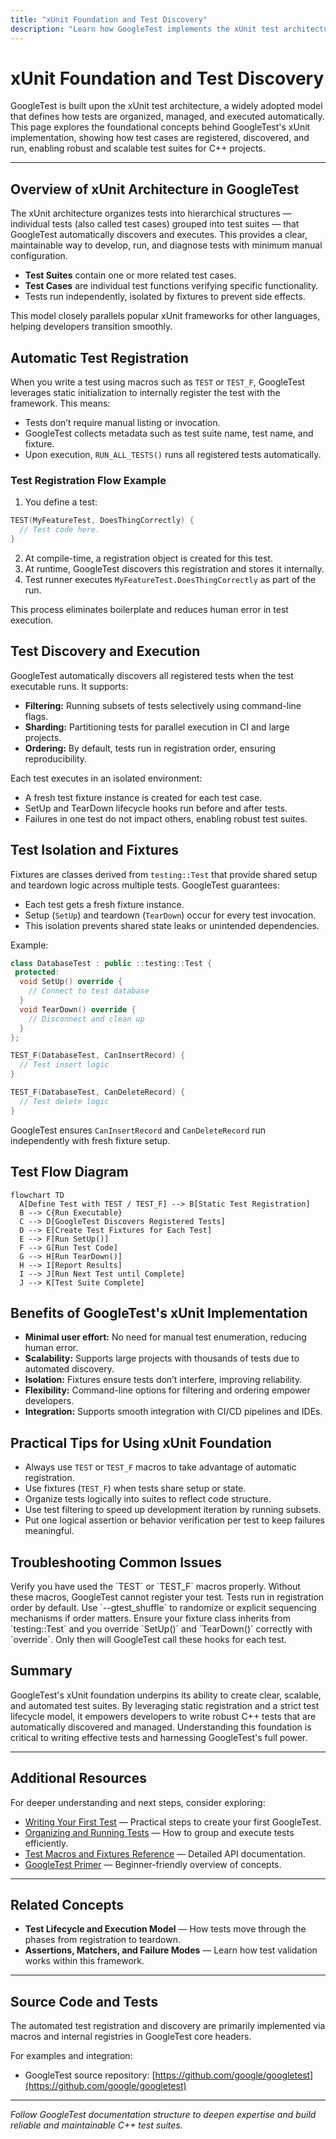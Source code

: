 ```yaml
---
title: "xUnit Foundation and Test Discovery"
description: "Learn how GoogleTest implements the xUnit test architecture to organize, manage, and execute C++ tests automatically. Explore how test cases are registered, discovered, and isolated, and how this model ensures robust test suites that scale to large projects."
---
```


# xUnit Foundation and Test Discovery

GoogleTest is built upon the xUnit test architecture, a widely adopted model that defines how tests are organized, managed, and executed automatically. This page explores the foundational concepts behind GoogleTest's xUnit implementation, showing how test cases are registered, discovered, and run, enabling robust and scalable test suites for C++ projects.

---

## Overview of xUnit Architecture in GoogleTest

The xUnit architecture organizes tests into hierarchical structures — individual tests (also called test cases) grouped into test suites — that GoogleTest automatically discovers and executes. This provides a clear, maintainable way to develop, run, and diagnose tests with minimum manual configuration.

- **Test Suites** contain one or more related test cases.
- **Test Cases** are individual test functions verifying specific functionality.
- Tests run independently, isolated by fixtures to prevent side effects.

This model closely parallels popular xUnit frameworks for other languages, helping developers transition smoothly.

## Automatic Test Registration

When you write a test using macros such as `TEST` or `TEST_F`, GoogleTest leverages static initialization to internally register the test with the framework. This means:

- Tests don’t require manual listing or invocation.
- GoogleTest collects metadata such as test suite name, test name, and fixture.
- Upon execution, `RUN_ALL_TESTS()` runs all registered tests automatically.

### Test Registration Flow Example

1. You define a test:

```cpp
TEST(MyFeatureTest, DoesThingCorrectly) {
  // Test code here.
}
```

2. At compile-time, a registration object is created for this test.
3. At runtime, GoogleTest discovers this registration and stores it internally.
4. Test runner executes `MyFeatureTest.DoesThingCorrectly` as part of the run.

This process eliminates boilerplate and reduces human error in test execution.

## Test Discovery and Execution

GoogleTest automatically discovers all registered tests when the test executable runs. It supports:

- **Filtering:** Running subsets of tests selectively using command-line flags.
- **Sharding:** Partitioning tests for parallel execution in CI and large projects.
- **Ordering:** By default, tests run in registration order, ensuring reproducibility.

Each test executes in an isolated environment:

- A fresh test fixture instance is created for each test case.
- SetUp and TearDown lifecycle hooks run before and after tests.
- Failures in one test do not impact others, enabling robust test suites.

## Test Isolation and Fixtures

Fixtures are classes derived from `testing::Test` that provide shared setup and teardown logic across multiple tests. GoogleTest guarantees:

- Each test gets a fresh fixture instance.
- Setup (`SetUp`) and teardown (`TearDown`) occur for every test invocation.
- This isolation prevents shared state leaks or unintended dependencies.

Example:

```cpp
class DatabaseTest : public ::testing::Test {
 protected:
  void SetUp() override {
    // Connect to test database
  }
  void TearDown() override {
    // Disconnect and clean up
  }
};

TEST_F(DatabaseTest, CanInsertRecord) {
  // Test insert logic
}

TEST_F(DatabaseTest, CanDeleteRecord) {
  // Test delete logic
}
```

GoogleTest ensures `CanInsertRecord` and `CanDeleteRecord` run independently with fresh fixture setup.

## Test Flow Diagram

```mermaid
flowchart TD
  A[Define Test with TEST / TEST_F] --> B[Static Test Registration]
  B --> C{Run Executable}
  C --> D[GoogleTest Discovers Registered Tests]
  D --> E[Create Test Fixtures for Each Test]
  E --> F[Run SetUp()]
  F --> G[Run Test Code]
  G --> H[Run TearDown()]
  H --> I[Report Results]
  I --> J[Run Next Test until Complete]
  J --> K[Test Suite Complete]
```

## Benefits of GoogleTest's xUnit Implementation

- **Minimal user effort:** No need for manual test enumeration, reducing human error.
- **Scalability:** Supports large projects with thousands of tests due to automated discovery.
- **Isolation:** Fixtures ensure tests don’t interfere, improving reliability.
- **Flexibility:** Command-line options for filtering and ordering empower developers.
- **Integration:** Supports smooth integration with CI/CD pipelines and IDEs.

## Practical Tips for Using xUnit Foundation

- Always use `TEST` or `TEST_F` macros to take advantage of automatic registration.
- Use fixtures (`TEST_F`) when tests share setup or state.
- Organize tests logically into suites to reflect code structure.
- Use test filtering to speed up development iteration by running subsets.
- Put one logical assertion or behavior verification per test to keep failures meaningful.

## Troubleshooting Common Issues

<AccordionGroup title="Common Test Discovery and Registration Issues">
<Accordion title="Test Not Running after Compilation">
Verify you have used the `TEST` or `TEST_F` macros properly. Without these macros, GoogleTest cannot register your test.
</Accordion>
<Accordion title="Tests Executing Out of Expected Order">
Tests run in registration order by default. Use `--gtest_shuffle` to randomize or explicit sequencing mechanisms if order matters.
</Accordion>
<Accordion title="Fixture Setup Not Called as Expected">
Ensure your fixture class inherits from `testing::Test` and you override `SetUp()` and `TearDown()` correctly with `override`. Only then will GoogleTest call these hooks for each test.
</Accordion>
</AccordionGroup>

## Summary

GoogleTest's xUnit foundation underpins its ability to create clear, scalable, and automated test suites. By leveraging static registration and a strict test lifecycle model, it empowers developers to write robust C++ tests that are automatically discovered and managed. Understanding this foundation is critical to writing effective tests and harnessing GoogleTest's full power.

---

## Additional Resources

For deeper understanding and next steps, consider exploring:

- [Writing Your First Test](../../guides/core-testing-workflows/writing-basic-tests) — Practical steps to create your first GoogleTest.
- [Organizing and Running Tests](../../guides/core-testing-workflows/organizing-and-running-tests) — How to group and execute tests efficiently.
- [Test Macros and Fixtures Reference](../../api-reference/core-testing-api/test-macros-fixtures) — Detailed API documentation.
- [GoogleTest Primer](../../docs/primer.md) — Beginner-friendly overview of concepts.

---

## Related Concepts

- **Test Lifecycle and Execution Model** — How tests move through the phases from registration to teardown.
- **Assertions, Matchers, and Failure Modes** — Learn how test validation works within this framework.

---

## Source Code and Tests

The automated test registration and discovery are primarily implemented via macros and internal registries in GoogleTest core headers.

For examples and integration:
- GoogleTest source repository: [https://github.com/google/googletest](https://github.com/google/googletest)

---

_Follow GoogleTest documentation structure to deepen expertise and build reliable and maintainable C++ test suites._
